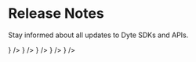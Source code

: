# Release Notes


Stay informed about all updates to Dyte SDKs and APIs.

<CardSection id="web" title="Web SDKs" hasSubSections>
  <CardSection id="web-ui-kit" title="UI Kit" HeadingTag="h4">
    <Card title="UI Kit" to="/" icon={<HTMLIcon />} />
    <Card
      title="React UI Kit"
      to="/"
      icon={<ReactIcon />}
    />
    <Card
      title="Angular UI Kit"
      to="/"
      icon={<AngularIcon />}
    />
  </CardSection>
  <CardSection id="web-core" title="Web Core" HeadingTag="h4">
    <Card title="Web Core" to="/" icon={<JSIcon />} />
  </CardSection>
</CardSection>

<CardSection id="rest-api" title="REST API">
  <Card title="REST API" to="/" icon={<APIIcon />} />
</CardSection>

